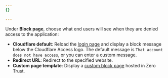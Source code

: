 ```yaml
---
{}

---
```


Under **Block page**, choose what end users will see when they are denied access to the application:

* **Cloudflare default**: Reload the [login page](/cloudflare-one/applications/login-page/) and display a block message below the Cloudflare Access logo. The default message is `That account does not have access`, or you can enter a custom message.
* **Redirect URL**: Redirect to the specified website.
* **Custom page template**: Display a [custom block page](/cloudflare-one/applications/block-page/) hosted in Zero Trust.
